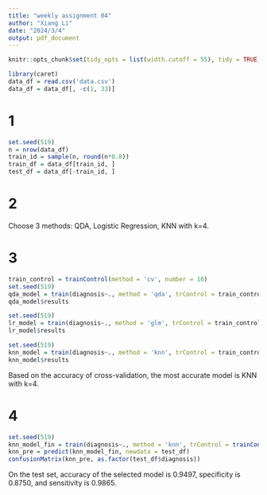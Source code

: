 ```yaml
---
title: "weekly assignment 04"
author: "Xiang Li"
date: "2024/3/4"
output: pdf_document
---
```

```r
knitr::opts_chunk$set(tidy_opts = list(width.cutoff = 55), tidy = TRUE)
```
```r
library(caret)
data_df = read.csv('data.csv')
data_df = data_df[, -c(1, 33)]
```
# 1
```r
set.seed(519)
n = nrow(data_df)
train_id = sample(n, round(n*0.8))
train_df = data_df[train_id, ]
test_df = data_df[-train_id, ]
```
# 2
Choose 3 methods: QDA, Logistic Regression, KNN with k=4.

# 3
```r
train_control = trainControl(method = 'cv', number = 10)
set.seed(519)
qda_model = train(diagnosis~., method = 'qda', trControl = train_control, data = train_df)
qda_model$results
```
```r
set.seed(519)
lr_model = train(diagnosis~., method = 'glm', trControl = train_control, data = train_df)
lr_model$results
```
```r
set.seed(519)
knn_model = train(diagnosis~., method = 'knn', trControl = train_control, data = train_df, tuneGrid=data.frame(k=4), preProcess = c("center","scale"))
knn_model$results
```
Based on the accuracy of cross-validation, the most accurate model is KNN with k=4.

# 4
```r
set.seed(519)
knn_model_fin = train(diagnosis~., method = 'knn', trControl = trainControl(method = 'none'), data = train_df, tuneGrid=data.frame(k=4), preProcess = c("center","scale"))
knn_pre = predict(knn_model_fin, newdata = test_df)
confusionMatrix(knn_pre, as.factor(test_df$diagnosis))
```
On the test set, accuracy of the selected model is 0.9497, specificity is 0.8750, and sensitivity is 0.9865.
